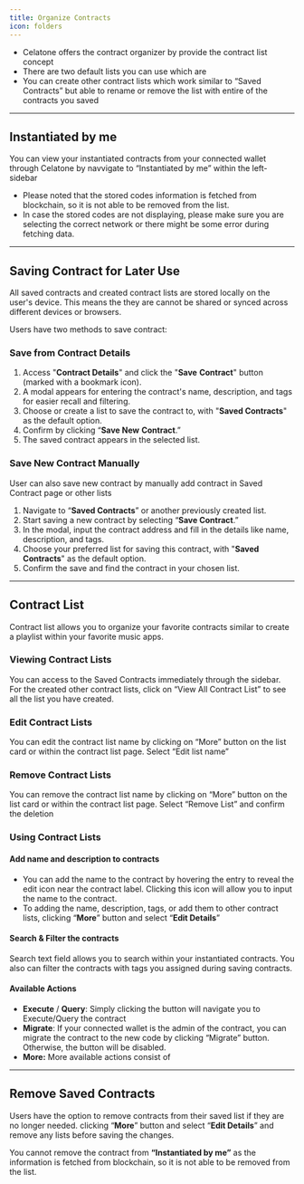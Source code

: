 ```yaml
---
title: Organize Contracts
icon: folders
---
```


- Celatone offers the contract organizer by provide the contract list concept
- There are two default lists you can use which are
- You can create other contract lists which work similar to “Saved Contracts” but able to rename or remove the list with entire of the contracts you saved

---

## Instantiated by me

You can view your instantiated contracts from your connected wallet through Celatone by navvigate to “Instantiated by me” within the left-sidebar

- Please noted that the stored codes information is fetched from blockchain, so it is not able to be removed from the list.
- In case the stored codes are not displaying, please make sure you are selecting the correct network or there might be some error during fetching data.

---

## Saving Contract for Later Use

All saved contracts and created contract lists are stored locally on the user's device. This means the they are cannot be shared or synced across different devices or browsers.

Users have two methods to save contract:

### Save from Contract Details

1. Access "**Contract Details**" and click the "**Save** **Contract**" button (marked with a bookmark icon).
1. A modal appears for entering the contract's name, description, and tags for easier recall and filtering.
1. Choose or create a list to save the contract to, with "**Saved Contracts**" as the default option.
1. Confirm by clicking “**Save New** **Contract**.”
1. The saved contract appears in the selected list.

### Save New Contract Manually

User can also save new contract by manually add contract in Saved Contract page or other lists

1. Navigate to “**Saved Contracts**” or another previously created list.
1. Start saving a new contract by selecting “**Save Contract**.”
1. In the modal, input the contract address and fill in the details like name, description, and tags.
1. Choose your preferred list for saving this contract, with "**Saved Contracts**" as the default option.
1. Confirm the save and find the contract in your chosen list.

---

## Contract List

Contract list allows you to organize your favorite contracts similar to create a playlist within your favorite music apps.

### Viewing Contract Lists

You can access to the Saved Contracts immediately through the sidebar. For the created other contract lists, click on “View All Contract List” to see all the list you have created.

### Edit Contract Lists

You can edit the contract list name by clicking on “More” button on the list card or within the contract list page. Select “Edit list name”

### Remove Contract Lists

You can remove the contract list name by clicking on “More” button on the list card or within the contract list page. Select “Remove List” and confirm the deletion

### Using Contract Lists

#### Add name and description to contracts

- You can add the name to the contract by hovering the entry to reveal the edit icon near the contract label. Clicking this icon will allow you to input the name to the contract.
- To adding the name, description, tags, or add them to other contract lists, clicking “**More**” button and select “**Edit Details**”

#### Search & Filter the contracts

Search text field allows you to search within your instantiated contracts. You also can filter the contracts with tags you assigned during saving contracts.

#### Available Actions

- **Execute** / **Query**: Simply clicking the button will navigate you to Execute/Query the contract
- **Migrate**: If your connected wallet is the admin of the contract, you can migrate the contract to the new code by clicking “Migrate” button. Otherwise, the button will be disabled.
- **More:** More available actions consist of

---

## Remove Saved Contracts

Users have the option to remove contracts from their saved list if they are no longer needed. clicking “**More**” button and select “**Edit Details**” and remove any lists before saving the changes.

You cannot remove the contract from **“Instantiated by me”** as the information is fetched from blockchain, so it is not able to be removed from the list.
